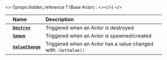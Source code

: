 
<>
	{!props.hidden_reference ? (<ReferenceLink href="scripting-reference/classes/base-classes/actor">Base Actor</ReferenceLink>) : <></>}
</>


|  | **Name** | **Description** |
| :--- | :--- | :--- |
|  | [**`Destroy`**](./scripting-reference/classes/base-classes/actor.mdx#destroy) | Triggered when an Actor is destroyed |
|  | [**`Spawn`**](./scripting-reference/classes/base-classes/actor.mdx#spawn) | Triggered when an Actor is spawned/created |
|  | [**`ValueChange`**](./scripting-reference/classes/base-classes/actor.mdx#valuechange) | Triggered when an Actor has a value changed with `:SetValue()` |